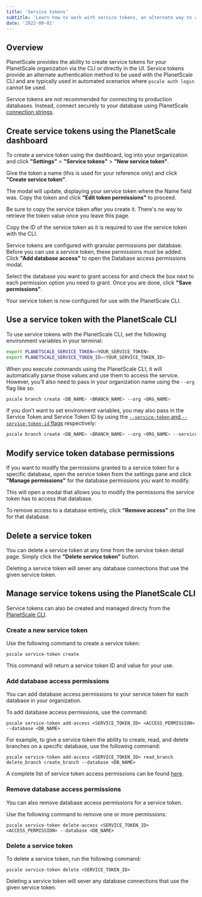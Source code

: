 ```yaml
---
title: 'Service tokens'
subtitle: 'Learn how to work with service tokens, an alternate way to autheticate with PlanetScale using the CLI.'
date: '2022-09-01'
---
```



## Overview

PlanetScale provides the ability to create service tokens for your PlanetScale organization via the CLI or directly in the UI. Service tokens provide an alternate authentication method to be used with the PlanetScale CLI and are typically used in automated scenarios where `pscale auth login` cannot be used.

<InfoBlock type='warning'>
  Service tokens are not recommended for connecting to production databases. Instead, connect securely to your database
  using PlanetScale <a href='/docs/concepts/connection-strings'>connection strings</a>.
</InfoBlock>

## Create service tokens using the PlanetScale dashboard

To create a service token using the dashboard, log into your organization and click **"Settings"** > **"Service tokens"** > **"New service token"**.

<ImageBlock alt='Service token settings page' src={settings} />

Give the token a name (this is used for your reference only) and click **"Create service token"**.

<ImageBlock alt='New service token pop-up modal' src={modal} />

The modal will update, displaying your service token where the Name field was. Copy the token and click **"Edit token permissions"** to proceed.

<InfoBlock type='tip'>
  Be sure to copy the service token after you create it. There's no way to retrieve the token value once you leave this page.
</InfoBlock>

<ImageBlock alt='Service token detail page' src={serviceToken} />

Copy the ID of the service token as it is required to use the service token with the CLI. 

Service tokens are configured with granular permissions per database. Before you can use a service token, these permissions must be added. Click **"Add database access"** to open the Database access permissions modal.

<ImageBlock alt="The service token configuration view." src={serviceTokenConfigView} />

Select the database you want to grant access for and check the box next to each permission option you need to grant. Once you are done, click **"Save permissions"**.

<ImageBlock alt="The Database access permissions modal." src={dbAccessPerms} />

Your service token is now configured for use with the PlanetScale CLI.

## Use a service token with the PlanetScale CLI

To use service tokens with the PlanetScale CLI, set the following environment variables in your terminal:

```bash
export PLANETSCALE_SERVICE_TOKEN=<YOUR_SERVICE_TOKEN>
export PLANETSCALE_SERVICE_TOKEN_ID=<YOUR_SERVICE_TOKEN_ID>
```

When you execute commands using the PlanetScale CLI, it will automatically parse those values and use them to access the service. However, you’ll also need to pass in your organization name using the `--org` flag like so:

```bash
pscale branch create <DB_NAME> <BRANCH_NAME> --org <ORG_NAME>
```

If you don’t want to set environment variables, you may also pass in the Service Token and Service Token ID by using the [`--service-token` and `--service-token-id` flags](/docs/reference/service-token) respectively:

```bash
pscale branch create <DB_NAME> <BRANCH_NAME> --org <ORG_NAME> --service-token <SERVICE_TOKEN> --service-token-id <SERVICE_TOKEN_ID>
```

## Modify service token database permissions

If you want to modify the permissions granted to a service token for a specific database, open the service token from the settings pane and click **"Manage permissions"** for the database permissions you want to modify.

<ImageBlock alt="The location of the Manage permissions option." src={modifyDbPerms} />

This will open a modal that allows you to modify the permissons the service token has to access that database.

<ImageBlock alt="The Database access permissions modal while modifying permissions." src={modifyDbPermsModal} />

To remove access to a database entirely, click **"Remove access"** on the line for that database.

<ImageBlock alt="Remove database access for a service token." src={removeAccess} />

## Delete a service token

You can delete a service token at any time from the service token detail page. Simply click the **"Delete service token"** button.

<ImageBlock alt="Delete service token." src={deleteToken} />

Deleting a service token will sever any database connections that use the given service token.

## Manage service tokens using the PlanetScale CLI

Service tokens can also be created and managed directy from the [PlanetScale CLI](/docs/reference/service-token).

### Create a new service token

Use the following command to create a service token:

```
pscale service-token create
```

This command will return a service token ID and value for your use.

### Add database access permissions

You can add database access permissions to your service token for each database in your organization.

To add database access permissions, use the command:

```
pscale service-token add-access <SERVICE_TOKEN_ID> <ACCESS_PERMISSION> --database <DB_NAME>
```

For example, to give a service token the ability to create, read, and delete branches on a specific database, use the following command:

```
pscale service-token add-access <SERVICE_TOKEN_ID> read_branch delete_branch create_branch --database <DB_NAME>
```

A complete list of service token access permissions can be found [here](/docs/reference/planetscale-cli#service-tokens-in-organizations).

### Remove database access permissions

You can also remove database access permissions for a service token.

Use the following command to remove one or more permissions:

```
pscale service-token delete-access <SERVICE_TOKEN_ID> <ACCESS_PERMISSION> --database <DB_NAME>
```

### Delete a service token

To delete a service token, run the following command:

```
pscale service-token delete <SERVICE_TOKEN_ID>
```

Deleting a service token will sever any database connections that use the given service token.

